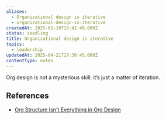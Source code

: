 ```yaml
---
aliases:
  - Organizational design is iterative
  - organizational-design-is-iterative
createdAt: 2025-01-19T15:42:49.000Z
status: seedling
title: Organizational design is iterative
topics:
  - leadership
updatedAt: 2025-04-21T17:30:45.000Z
contentType: notes
---
```

Org design is not a mysterious skill: it’s just a matter of iteration.

## References

- [Org Structure Isn't Everything in Org Design](https://commoncog.com/blog/org-structure-isnt-everything-org-design/)
